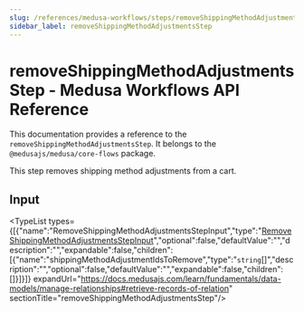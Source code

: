 ```yaml
---
slug: /references/medusa-workflows/steps/removeShippingMethodAdjustmentsStep
sidebar_label: removeShippingMethodAdjustmentsStep
---
```



# removeShippingMethodAdjustmentsStep - Medusa Workflows API Reference

This documentation provides a reference to the `removeShippingMethodAdjustmentsStep`. It belongs to the `@medusajs/medusa/core-flows` package.

This step removes shipping method adjustments from a cart.

## Input

<TypeList types={[{"name":"RemoveShippingMethodAdjustmentsStepInput","type":"[RemoveShippingMethodAdjustmentsStepInput](../../../../interfaces/core_flows.RemoveShippingMethodAdjustmentsStepInput/page.mdx)","optional":false,"defaultValue":"","description":"","expandable":false,"children":[{"name":"shippingMethodAdjustmentIdsToRemove","type":"`string`[]","description":"","optional":false,"defaultValue":"","expandable":false,"children":[]}]}]} expandUrl="https://docs.medusajs.com/learn/fundamentals/data-models/manage-relationships#retrieve-records-of-relation" sectionTitle="removeShippingMethodAdjustmentsStep"/>
